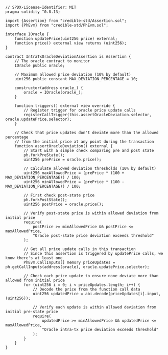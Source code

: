 ```solidity
// SPDX-License-Identifier: MIT
pragma solidity ^0.8.13;

import {Assertion} from "credible-std/Assertion.sol";
import {PhEvm} from "credible-std/PhEvm.sol";

interface IOracle {
    function updatePrice(uint256 price) external;
    function price() external view returns (uint256);
}

contract IntraTxOracleDeviationAssertion is Assertion {
    // The oracle contract to monitor
    IOracle public oracle;

    // Maximum allowed price deviation (10% by default)
    uint256 public constant MAX_DEVIATION_PERCENTAGE = 10;

    constructor(address oracle_) {
        oracle = IOracle(oracle_);
    }

    function triggers() external view override {
        // Register trigger for oracle price update calls
        registerCallTrigger(this.assertOracleDeviation.selector, oracle.updatePrice.selector);
    }

    // Check that price updates don't deviate more than the allowed percentage
    // from the initial price at any point during the transaction
    function assertOracleDeviation() external {
        // Start with a simple check comparing pre and post state
        ph.forkPreState();
        uint256 prePrice = oracle.price();

        // Calculate allowed deviation thresholds (10% by default)
        uint256 maxAllowedPrice = (prePrice * (100 + MAX_DEVIATION_PERCENTAGE)) / 100;
        uint256 minAllowedPrice = (prePrice * (100 - MAX_DEVIATION_PERCENTAGE)) / 100;

        // First check post-state price
        ph.forkPostState();
        uint256 postPrice = oracle.price();

        // Verify post-state price is within allowed deviation from initial price
        require(
            postPrice >= minAllowedPrice && postPrice <= maxAllowedPrice,
            "Oracle post-state price deviation exceeds threshold"
        );

        // Get all price update calls in this transaction
        // Since this assertion is triggered by updatePrice calls, we know there's at least one
        PhEvm.CallInputs[] memory priceUpdates = ph.getCallInputs(address(oracle), oracle.updatePrice.selector);

        // Check each price update to ensure none deviate more than allowed from initial price
        for (uint256 i = 0; i < priceUpdates.length; i++) {
            // Decode the price from the function call data
            uint256 updatedPrice = abi.decode(priceUpdates[i].input, (uint256));

            // Verify each update is within allowed deviation from initial pre-state price
            require(
                updatedPrice >= minAllowedPrice && updatedPrice <= maxAllowedPrice,
                "Oracle intra-tx price deviation exceeds threshold"
            );
        }
    }
}
```
